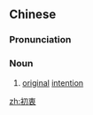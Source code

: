 ==Chinese==
{{zh-forms}}

===Pronunciation===
{{zh-pron
|m=chūzhōng
|c=co1 cung1
|mn=chho͘-chiong
|cat=n
}}

===Noun===
{{zh-noun}}

# [[original]] [[intention]]

[[zh:初衷]]